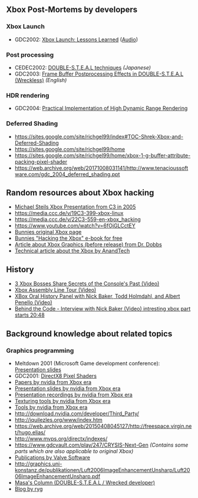 == Xbox Post-Mortems by developers ==

=== Xbox Launch ===

* GDC2002: [https://www.powershow.com/download/6f1ff7-NmE2O/Xbox_Launch_Lessons_Learned_powerpoint_ppt_presentation Xbox Launch: Lessons Learned] ([https://www.gdcvault.com/play/1022522/Xbox-Launch-Lessons Audio])

=== Post processing ===

* CEDEC2002: [https://web.archive.org/web/20031212044938/http://www.daionet.gr.jp/~masa/column/2002-09-22.html DOUBLE-S.T.E.A.L techniques] ''(Japanese)''
* GDC2003: [https://web.archive.org/web/20031212140633/http://www.daionet.gr.jp/~masa/column/2003-03-21.html Frame Buffer Postprocessing Effects in DOUBLE-S.T.E.A.L (Wreckless)] ''(English)''

=== HDR rendering ===

* GDC2004: [https://web.archive.org/web/20060404103630/http://www.daionet.gr.jp/~masa/column/2004-04-04.html Practical Implementation of High Dynamic Range Rendering]

=== Deferred Shading ===

* https://sites.google.com/site/richgel99/index#TOC-Shrek-Xbox-and-Deferred-Shading
* https://sites.google.com/site/richgel99/home
* https://sites.google.com/site/richgel99/home/xbox-1-g-buffer-attribute-packing-pixel-shader
* https://web.archive.org/web/20171008031141/http://www.tenacioussoftware.com/gdc_2004_deferred_shading.ppt

== Random resources about Xbox hacking ==
* [https://events.ccc.de/congress/2005/fahrplan/attachments/591-paper_xbox.pdf Michael Steils Xbox Presentation from C3 in 2005]
* https://media.ccc.de/v/19C3-399-xbox-linux
* https://media.ccc.de/v/22C3-559-en-xbox_hacking
* https://www.youtube.com/watch?v=6fOjGLCctEY
* [http://www.bunniestudios.com/bunnie/proj/anatak/xboxmod.html Bunnies original Xbox page]
* [https://www.nostarch.com/xboxfree Bunnies "Hacking the Xbox" e-book for free]
* [http://web.archive.org/web/20010417064218/ddj.com/articles/2000/0008/0008a/0008a.htm?topic=graphics Article about Xbox Graphics (before release) from Dr. Dobbs]
* [http://www.anandtech.com/show/853 Technical article about the Xbox by AnandTech]

== History ==
* [https://www.youtube.com/watch?v=rUODlNffWmU 3 Xbox Bosses Share Secrets of the Console's Past (Video)]
* [https://www.youtube.com/watch?v=iWQb7LGH71s Xbox Assembly Line Tour (Video)]
* [https://www.youtube.com/watch?v=_gOoI57q72M XBox Oral History Panel with Nick Baker, Todd Holmdahl, and Albert Penello (Video)]
* [https://www.youtube.com/watch?v=2VCb-y7MC5U?t=1248 Behind the Code - Interview with Nick Baker (Video) intresting xbox part starts 20:48]

== Background knowledge about related topics ==

=== Graphics programming ===

* Meltdown 2001 (Microsoft Game development conference): [https://web.archive.org/web/20060203201117/https://www.microsoft.com/mscorp/corpevents/meltdown2001/presentations.asp Presentation slides]
* GDC2001: [http://developer.download.nvidia.com/assets/gamedev/docs/GDC2K1_DX8_Pixel_Shaders.pdf DirectX8 Pixel Shaders]
* [http://download.nvidia.com/developer/Papers/ Papers by nvidia from Xbox era]
* [http://download.nvidia.com/developer/presentations/ Presentation slides by nvidia from Xbox era]
* [http://download.nvidia.com/developer/movies/ Presentation recordings by nvidia from Xbox era]
* [http://download.nvidia.com/developer/NVTextureSuite/ Texturing tools by nvidia from Xbox era]
* [http://download.nvidia.com/developer/Tools/ Tools by nvidia from Xbox era]
* http://download.nvidia.com/developer/Third_Party/
* http://iquilezles.org/www/index.htm
* https://web.archive.org/web/20150408045127/http://freespace.virgin.net/hugo.elias/
* http://www.mvps.org/directx/indexes/
* https://www.gdcvault.com/play/247/CRYSIS-Next-Gen ''(Contains some parts which are also applicable to original Xbox)''
* [https://www.valvesoftware.com/en/publications Publications by Valve Software]
* http://graphics.uni-konstanz.de/publikationen/Luft2006ImageEnhancementUnsharp/Luft2006ImageEnhancementUnsharp.pdf
* [https://web.archive.org/web/20090518092325/http://www.daionet.gr.jp:80/~masa/column/index.html Masa's Column (DOUBLE-S.T.E.A.L / Wrecked developer)]
* [https://fgiesen.wordpress.com/ Blog by ryg]